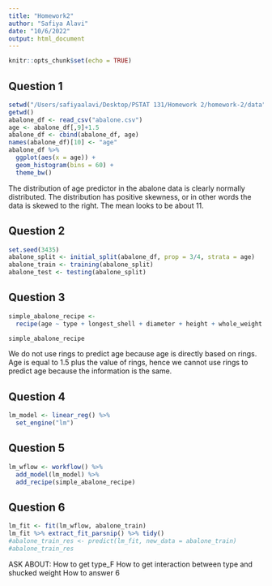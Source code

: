 ```yaml
---
title: "Homework2"
author: "Safiya Alavi"
date: "10/6/2022"
output: html_document
---
```


```r
knitr::opts_chunk$set(echo = TRUE)
```


## Question 1 
```r
setwd("/Users/safiyaalavi/Desktop/PSTAT 131/Homework 2/homework-2/data") 
getwd()
abalone_df <- read_csv("abalone.csv")
age <- abalone_df[,9]+1.5
abalone_df <- cbind(abalone_df, age)
names(abalone_df)[10] <- "age"
abalone_df %>% 
  ggplot(aes(x = age)) +
  geom_histogram(bins = 60) +
  theme_bw()
```
The distribution of age predictor in the abalone data is clearly normally distributed. The distribution has positive skewness, or in other words the data is skewed to the right. The mean looks to be about 11. 

## Question 2
```r
set.seed(3435)
abalone_split <- initial_split(abalone_df, prop = 3/4, strata = age)
abalone_train <- training(abalone_split)
abalone_test <- testing(abalone_split)
```

## Question 3 
```r
simple_abalone_recipe <- 
  recipe(age ~ type + longest_shell + diameter + height + whole_weight + shucked_weight + viscera_weight + shell_weight, data = abalone_train) %>% step_dummy("type") %>%  step_interact(~ longest_shell:diameter) %>% step_interact(~ shucked_weight:shell_weight) %>% step_center(all_predictors()) %>% step_scale(all_predictors())

simple_abalone_recipe
```
We do not use rings to predict age because age is directly based on rings. Age is equal to 1.5 plus the value of rings, hence we cannot use rings to predict age because the information is the same. 

## Question 4 
```r
lm_model <- linear_reg() %>% 
  set_engine("lm")
```

## Question 5
```r
lm_wflow <- workflow() %>% 
  add_model(lm_model) %>% 
  add_recipe(simple_abalone_recipe)
```

## Question 6
```r
lm_fit <- fit(lm_wflow, abalone_train)
lm_fit %>% extract_fit_parsnip() %>% tidy()
#abalone_train_res <- predict(lm_fit, new_data = abalone_train)
#abalone_train_res
```

ASK ABOUT:
How to get type_F
How to get interaction between type and shucked weight
How to answer 6